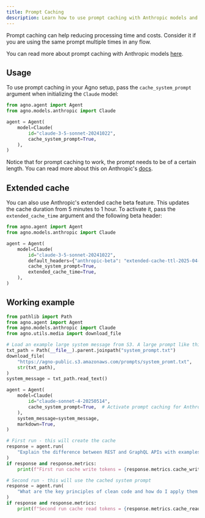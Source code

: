 ```yaml
---
title: Prompt Caching
description: Learn how to use prompt caching with Anthropic models and Agno.
---
```


Prompt caching can help reducing processing time and costs. Consider it if you are using the same prompt multiple times in any flow.

You can read more about prompt caching with Anthropic models [here](https://docs.anthropic.com/en/docs/build-with-claude/prompt-caching).

## Usage

To use prompt caching in your Agno setup, pass the `cache_system_prompt` argument when initializing the `Claude` model:

```python
from agno.agent import Agent
from agno.models.anthropic import Claude

agent = Agent(
    model=Claude(
        id="claude-3-5-sonnet-20241022",
        cache_system_prompt=True,
    ),
)
```

Notice that for prompt caching to work, the prompt needs to be of a certain length. You can read more about this on Anthropic's [docs](https://docs.anthropic.com/en/docs/build-with-claude/prompt-caching#cache-limitations).


## Extended cache

You can also use Anthropic's extended cache beta feature. This updates the cache duration from 5 minutes to 1 hour. To activate it, pass the `extended_cache_time` argument and the following beta header:

```python
from agno.agent import Agent
from agno.models.anthropic import Claude

agent = Agent(
    model=Claude(
        id="claude-3-5-sonnet-20241022",
        default_headers={"anthropic-beta": "extended-cache-ttl-2025-04-11"},
        cache_system_prompt=True,
        extended_cache_time=True,
    ),
)
```

## Working example

```python cookbook/models/anthropic/prompt_caching_extended.py
from pathlib import Path
from agno.agent import Agent
from agno.models.anthropic import Claude
from agno.utils.media import download_file

# Load an example large system message from S3. A large prompt like this would benefit from caching.
txt_path = Path(__file__).parent.joinpath("system_prompt.txt")
download_file(
    "https://agno-public.s3.amazonaws.com/prompts/system_promt.txt",
    str(txt_path),
)
system_message = txt_path.read_text()

agent = Agent(
    model=Claude(
        id="claude-sonnet-4-20250514",
        cache_system_prompt=True,  # Activate prompt caching for Anthropic to cache the system prompt
    ),
    system_message=system_message,
    markdown=True,
)

# First run - this will create the cache
response = agent.run(
    "Explain the difference between REST and GraphQL APIs with examples"
)
if response and response.metrics:
    print(f"First run cache write tokens = {response.metrics.cache_write_tokens}")

# Second run - this will use the cached system prompt
response = agent.run(
    "What are the key principles of clean code and how do I apply them in Python?"
)
if response and response.metrics:
    print(f"Second run cache read tokens = {response.metrics.cache_read_tokens}")
```